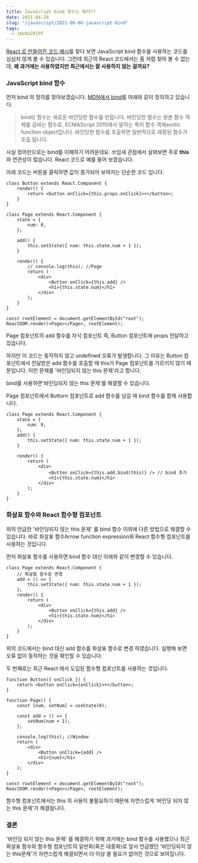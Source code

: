 ```yaml
---
title: JavaScript bind 함수는 뭐지??
date: 2021-04-28
slug: "/javascript/2021-06-06-javascript-bind"
tags:
  - JAVASCRIPT
---
```



[React 로 만들어진 코드 예시](https://codesandbox.io/s/dynamically-add-and-delete-input-fields-in-form-using-react-js-forked-bo6d4?file=/src/components/bookView.js:0-1888)를 찾다 보면 JavaScript bind 함수를 사용하는 코드를 심심치 않게 볼 수 있습니다.
그런데 최근의 React 코드에서는 좀 처럼 찾아 볼 수 없는데, **왜 과거에는 사용하였지만 최근에서는 잘 사용하지 않는 걸까요?**

### JavaScript bind 함수

먼저 bind 의 정의를 찾아보겠습니다. [MDN에서 bind](https://developer.mozilla.org/ko/docs/Web/JavaScript/Reference/Global_Objects/Function/bind)를 아래와 같이 정의하고 있습니다.

> bind() 함수는 새로운 바인딩한 함수를 만듭니다.
> 바인딩한 함수는 원본 함수 객체를 감싸는 함수로, ECMAScript 2015에서 말하는 특이 함수 객체exotic function object입니다. 바인딩한 함수를 호출하면 일반적으로 래핑된 함수가 호출 됩니다.

사실 정의만으로는 bind를 이해하기 어려운데요. 쓰임새 관점에서 살펴보면 주로 **this**와 연관성이 많습니다.
React 코드로 예를 들어 보겠습니다.

아래 코드는 버튼을 클릭하면 값이 증가되어 보여지는 단순한 코드 입니다.

```
class Button extends React.Component {
    render() {
        return <button onClick={this.props.onClick}>+</button>;
    }
}

class Page extends React.Component {
    state = {
        num: 0,
    };

    add() {
        this.setState({ num: this.state.num + 1 });
    }

    render() {
        // console.log(this); //Page
        return (
            <div>
                <Button onClick={this.add} />
                <h1>{this.state.num}</h1>
            </div>
        );
    }
}

const rootElement = document.getElementById("root");
ReactDOM.render(<Page></Page>, rootElement);
```

Page 컴포넌트의 add 함수를 자식 컴포넌트 즉, Button 컴포넌트에 props 전달하고 있습니다.

하지만 이 코드는 동작하지 않고 undefined 오류가 발생합니다. 그 이유는 Button 컴포넌트에서 전달받은 add 함수를 호출할 때 this가 Page 컴포넌트를 가르키지 않기 때문입니다. 이런 문제를 '바인딩되지 않는 this 문제'라고 합니다.

bind를 사용하면'바인딩되지 않는 this 문제'를 해결할 수 있습니다.

Page 컴포넌트에서 Buttorn 컴포넌트로 add 함수를 넘길 때 bind 함수를 함께 사용합니다.

```
class Page extends React.Component {
    state = {
        num: 0,
    };
    add() {
        this.setState({ num: this.state.num + 1 });
    }

    render() {
        return (
            <div>
                <Button onClick={this.add.bind(this)} /> // bind 추가
                <h1>{this.state.num}</h1>
            </div>
        );
    }
}
```

###  화살표 함수와 React 함수형 컴포넌트

위의 언급한 '바인딩되지 않는 this 문제' 를 bind 함수 이외에 다른 방법으로 해결할 수 있습니다. 바로 화살표 함수Arrow function expression와 React 함수형 컴포넌트를 사용하는 것입니다.

먼저 화살표 함수를 사용하면 bind 함수 대신 아래와 같이 변경할 수 있습니다.

```
class Page extends React.Component {
    // 화살표 함수로 변경
    add = () => {
        this.setState({ num: this.state.num + 1 });
    };
    render() {
        return (
            <div>
                <Button onClick={this.add} />
                <h1>{this.state.num}</h1>
            </div>
        );
    }
}
```

위의 코드에서는 bind 대신 add 함수를 화살표 함수로 변경 하였습니다.
실행해 보면 오류 없이 동작하는 것을 확인할 수 있습니다.

두 번째로는 최근 React 에서 도입된 함수형 컴포넌트를 사용하는 것입니다.

```
function Button({ onClick }) {
    return <button onClick={onClick}>+</button>;
}

function Page() {
    const [num, setNum] = useState(0);

    const add = () => {
        setNum(num + 1);
    };

    console.log(this); //Window
    return (
        <div>
            <Button onClick={add} />
            <h1>{num}</h1>
        </div>
    );
}

const rootElement = document.getElementById("root");
ReactDOM.render(<Page></Page>, rootElement);
```

함수형 컴포넌트에서는 this 의 사용이 불필요하기 때문에 자연스럽게 '바인딩 되지 않는 this 문제'가 해결됩니다.

###  결론

'바인딩 되지 않는 this 문제' 를 해결하기 위해 과거에는 bind 함수를 사용했으나
최근 화살표 함수와 함수형 컴포넌트의 일반화(혹은 대중화)로 앞서 언급했던 '바인딩되지 않는 this문제'가 자연스럽게 해결되면서 더 이상 쓸 필요가 없어진 것으로 보여집니다.

